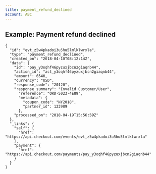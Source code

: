 ```yaml
---
title: payment_refund_declined
account: ABC
---
```


Example: Payment refund declined
--------------------------------

    {
      "id": "evt_z5w4pkadoi3u5hu5lmlklwrxla",
      "type": "payment_refund_declined",
      "created_on": "2018-04-10T08:12:14Z",
      "data": {
        "id": "pay_y3oqhf46pyzuxjbcn2giaqnb44",
        "action_id": "act_y3oqhf46pyzuxjbcn2giaqnb44",
        "amount": 6540,
        "currency": "USD",
        "response_code": "20120",
        "response_summary": "Invalid Customer/User",
          "reference": "ORD-5023-4E89",
          "metadata": {
            "coupon_code": "NY2018",
            "partner_id": 123989
          },
        "processed_on": "2018-04-19T15:56:59Z"
      },
      "_links": {
        "self": {
          "href": "https://api.checkout.com/events/evt_z5w4pkadoi3u5hu5lmlklwrxla"
        },
        "payment": {
          "href": "https://api.checkout.com/payments/pay_y3oqhf46pyzuxjbcn2giaqnb44"
        }
      }
    }




